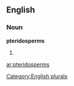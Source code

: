 ==English==

===Noun===
'''pteridosperms'''

# {{plural of|[[pteridosperm]]}}

[[Category:English plurals]]

[[ar:pteridosperms]]